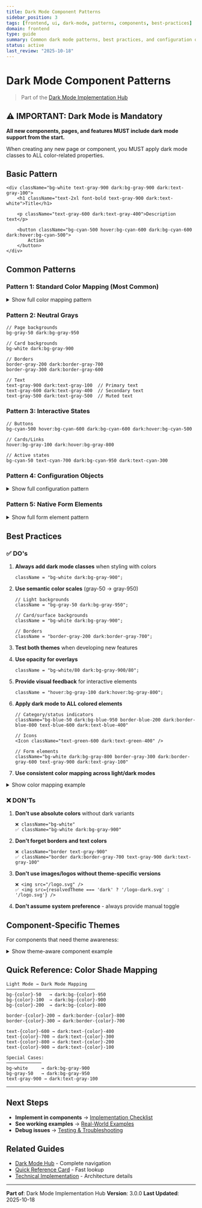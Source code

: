 ```yaml
---
title: Dark Mode Component Patterns
sidebar_position: 3
tags: [frontend, ui, dark-mode, patterns, components, best-practices]
domain: frontend
type: guide
summary: Common dark mode patterns, best practices, and configuration objects for TradingSystem components
status: active
last_review: "2025-10-18"
---
```



# Dark Mode Component Patterns

> Part of the [Dark Mode Implementation Hub](../dark-mode.md)

## ⚠️ IMPORTANT: Dark Mode is Mandatory

**All new components, pages, and features MUST include dark mode support from the start.**

When creating any new page or component, you MUST apply dark mode classes to ALL color-related properties.

## Basic Pattern

```tsx
<div className="bg-white text-gray-900 dark:bg-gray-900 dark:text-gray-100">
    <h1 className="text-2xl font-bold text-gray-900 dark:text-white">Title</h1>

    <p className="text-gray-600 dark:text-gray-400">Description text</p>

    <button className="bg-cyan-500 hover:bg-cyan-600 dark:bg-cyan-600 dark:hover:bg-cyan-500">
        Action
    </button>
</div>
```

## Common Patterns

### Pattern 1: Standard Color Mapping (Most Common)

<details>
<summary>Show full color mapping pattern</summary>

```tsx
// Light mode: 50/100/200 shades
// Dark mode: 950/900/800 shades

// Backgrounds
bg-{color}-50 dark:bg-{color}-950   // Lightest background
bg-{color}-100 dark:bg-{color}-900  // Medium background

// Borders
border-{color}-200 dark:border-{color}-800

// Text
text-{color}-600 dark:text-{color}-400  // Primary colored text
text-{color}-700 dark:text-{color}-300  // Darker colored text
text-{color}-800 dark:text-{color}-200  // Darkest colored text
```

</details>

### Pattern 2: Neutral Grays

```tsx
// Page backgrounds
bg-gray-50 dark:bg-gray-950

// Card backgrounds
bg-white dark:bg-gray-900

// Borders
border-gray-200 dark:border-gray-700
border-gray-300 dark:border-gray-600

// Text
text-gray-900 dark:text-gray-100  // Primary text
text-gray-600 dark:text-gray-400  // Secondary text
text-gray-500 dark:text-gray-500  // Muted text
```

### Pattern 3: Interactive States

```tsx
// Buttons
bg-cyan-500 hover:bg-cyan-600 dark:bg-cyan-600 dark:hover:bg-cyan-500

// Cards/Links
hover:bg-gray-100 dark:hover:bg-gray-800

// Active states
bg-cyan-50 text-cyan-700 dark:bg-cyan-950 dark:text-cyan-300
```

### Pattern 4: Configuration Objects

<details>
<summary>Show full configuration pattern</summary>

```tsx
// Centralized color configurations for categories/status/priority
const CATEGORY_CONFIG = {
    documentation: {
        label: "Documentação",
        icon: FileText,
        color: "text-blue-600 dark:text-blue-400",
        bgColor:
            "bg-blue-50 dark:bg-blue-950 border-blue-200 dark:border-blue-800",
    },
    "data-collection": {
        label: "Coleta de Dados",
        icon: Database,
        color: "text-green-600 dark:text-green-400",
        bgColor:
            "bg-green-50 dark:bg-green-950 border-green-200 dark:border-green-800",
    },
    "ml-analysis": {
        label: "Análise ML",
        icon: Brain,
        color: "text-purple-600 dark:text-purple-400",
        bgColor:
            "bg-purple-50 dark:bg-purple-950 border-purple-200 dark:border-purple-800",
    },
    "risk-management": {
        label: "Gestão de Riscos",
        icon: Shield,
        color: "text-red-600 dark:text-red-400",
        bgColor: "bg-red-50 dark:bg-red-950 border-red-200 dark:border-red-800",
    },
};

// Usage
<div className={CATEGORY_CONFIG[category].bgColor}>
    <Icon className={CATEGORY_CONFIG[category].color} />
</div>;
```

</details>

### Pattern 5: Native Form Elements

<details>
<summary>Show full form element pattern</summary>

```tsx
// Inputs, Selects, Textareas - Complete pattern
<input
    className="w-full rounded-md border border-gray-300 dark:border-gray-600
             bg-white dark:bg-gray-800
             px-3 py-2 text-sm
             text-gray-900 dark:text-gray-100
             placeholder:text-gray-400 dark:placeholder:text-gray-500
             focus:border-cyan-500 dark:focus:border-cyan-400
             focus:outline-none focus:ring-1 focus:ring-cyan-500 dark:focus:ring-cyan-400"
/>
```

</details>

## Best Practices

### ✅ DO's

1. **Always add dark mode classes** when styling with colors

    ```tsx
    className = "bg-white dark:bg-gray-900";
    ```

2. **Use semantic color scales** (gray-50 → gray-950)

    ```tsx
    // Light backgrounds
    className = "bg-gray-50 dark:bg-gray-950";

    // Card/surface backgrounds
    className = "bg-white dark:bg-gray-900";

    // Borders
    className = "border-gray-200 dark:border-gray-700";
    ```

3. **Test both themes** when developing new features

4. **Use opacity for overlays**

    ```tsx
    className = "bg-white/80 dark:bg-gray-900/80";
    ```

5. **Provide visual feedback** for interactive elements

    ```tsx
    className = "hover:bg-gray-100 dark:hover:bg-gray-800";
    ```

6. **Apply dark mode to ALL colored elements**

    ```tsx
    // Category/status indicators
    className="bg-blue-50 dark:bg-blue-950 border-blue-200 dark:border-blue-800 text-blue-600 dark:text-blue-400"

    // Icons
    <Icon className="text-green-600 dark:text-green-400" />

    // Form elements
    className="bg-white dark:bg-gray-800 border-gray-300 dark:border-gray-600 text-gray-900 dark:text-gray-100"
    ```

7. **Use consistent color mapping across light/dark modes**

<details>
<summary>Show color mapping example</summary>

```tsx
// Light mode uses shade 50-200 range, Dark mode uses shade 950-800 range
const colorClasses = {
    blue: "bg-blue-50 dark:bg-blue-950 border-blue-200 dark:border-blue-800",
    green: "bg-green-50 dark:bg-green-950 border-green-200 dark:border-green-800",
    red: "bg-red-50 dark:bg-red-950 border-red-200 dark:border-red-800",
    // etc...
};
```

</details>

### ❌ DON'Ts

1. **Don't use absolute colors** without dark variants

    ```tsx
    ❌ className="bg-white"
    ✅ className="bg-white dark:bg-gray-900"
    ```

2. **Don't forget borders and text colors**

    ```tsx
    ❌ className="border text-gray-900"
    ✅ className="border dark:border-gray-700 text-gray-900 dark:text-gray-100"
    ```

3. **Don't use images/logos without theme-specific versions**

    ```tsx
    ❌ <img src="/logo.svg" />
    ✅ <img src={resolvedTheme === 'dark' ? '/logo-dark.svg' : '/logo.svg'} />
    ```

4. **Don't assume system preference** - always provide manual toggle

## Component-Specific Themes

For components that need theme awareness:

<details>
<summary>Show theme-aware component example</summary>

```tsx
import { useTheme } from "@/contexts/ThemeContext";

function Chart() {
    const { resolvedTheme } = useTheme();

    const chartColors =
        resolvedTheme === "dark"
            ? {
                  background: "#111827",
                  text: "#f3f4f6",
                  gridLines: "#374151",
              }
            : {
                  background: "#ffffff",
                  text: "#111827",
                  gridLines: "#e5e7eb",
              };

    return <ChartComponent colors={chartColors} />;
}
```

</details>

## Quick Reference: Color Shade Mapping

```
Light Mode → Dark Mode Mapping
─────────────────────────────────
bg-{color}-50   → dark:bg-{color}-950
bg-{color}-100  → dark:bg-{color}-900
bg-{color}-200  → dark:bg-{color}-800

border-{color}-200 → dark:border-{color}-800
border-{color}-300 → dark:border-{color}-700

text-{color}-600 → dark:text-{color}-400
text-{color}-700 → dark:text-{color}-300
text-{color}-800 → dark:text-{color}-200
text-{color}-900 → dark:text-{color}-100

Special Cases:
─────────────
bg-white     → dark:bg-gray-900
bg-gray-50   → dark:bg-gray-950
text-gray-900 → dark:text-gray-100
```

---

## Next Steps

-   **Implement in components** → [Implementation Checklist](./04-implementation-checklist.md)
-   **See working examples** → [Real-World Examples](./06-real-world-examples.mdx)
-   **Debug issues** → [Testing & Troubleshooting](./05-testing-troubleshooting.mdx)

## Related Guides

-   [Dark Mode Hub](../dark-mode.md) - Complete navigation
-   [Quick Reference Card](../dark-mode-quick-reference.md) - Fast lookup
-   [Technical Implementation](./02-technical-implementation.md) - Architecture details

---

**Part of**: Dark Mode Implementation Hub
**Version**: 3.0.0
**Last Updated**: 2025-10-18

